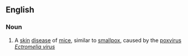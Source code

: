 ==English==

===Noun===
{{en-noun|-}}

# A [[skin]] [[disease]] of [[mice]], similar to [[smallpox]], caused by the [[poxvirus]] ''[[Ectromelia virus ]]''